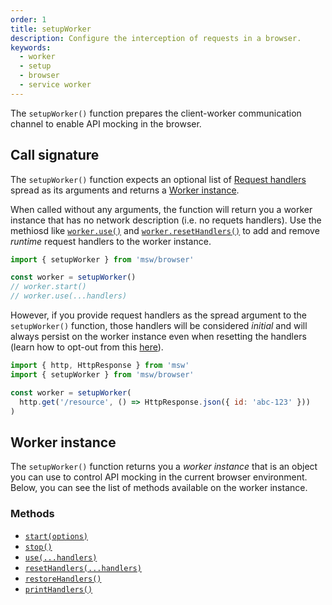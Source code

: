 ```yaml
---
order: 1
title: setupWorker
description: Configure the interception of requests in a browser.
keywords:
  - worker
  - setup
  - browser
  - service worker
---
```


The `setupWorker()` function prepares the client-worker communication channel to enable API mocking in the browser.

## Call signature

The `setupWorker()` function expects an optional list of [Request handlers](/docs/concepts/request-handler) spread as its arguments and returns a [Worker instance](#worker-instance).

When called without any arguments, the function will return you a worker instance that has no network description (i.e. no requets handlers). Use the methiosd like [`worker.use()`](/docs/api/setup-worker/use) and [`worker.resetHandlers()`](/docs/api/setup-worker/reset-handlers) to add and remove _runtime_ request handlers to the worker instance.

```js
import { setupWorker } from 'msw/browser'

const worker = setupWorker()
// worker.start()
// worker.use(...handlers)
```

However, if you provide request handlers as the spread argument to the `setupWorker()` function, those handlers will be considered _initial_ and will always persist on the worker instance even when resetting the handlers (learn how to opt-out from this [here](/docs/api/setup-worker/reset-handlers)).

```js
import { http, HttpResponse } from 'msw'
import { setupWorker } from 'msw/browser'

const worker = setupWorker(
  http.get('/resource', () => HttpResponse.json({ id: 'abc-123' }))
)
```

## Worker instance

The `setupWorker()` function returns you a _worker instance_ that is an object you can use to control API mocking in the current browser environment. Below, you can see the list of methods available on the worker instance.

### Methods

- [`start(options)`](/docs/api/setup-worker/start)
- [`stop()`](/docs/api/setup-worker/stop)
- [`use(...handlers)`](/docs/api/setup-worker/use)
- [`resetHandlers(...handlers)`](/docs/api/setup-worker/reset-handlers)
- [`restoreHandlers()`](/docs/api/setup-worker/restore-handlers)
- [`printHandlers()`](/docs/api/setup-worker/print-handlers)
